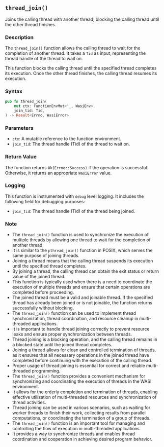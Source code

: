 ## `thread_join()`

Joins the calling thread with another thread, blocking the calling thread until the other thread finishes.

### Description

The `thread_join()` function allows the calling thread to wait for the completion of another thread. It takes a `Tid` as input, representing the thread handle of the thread to wait on.

This function blocks the calling thread until the specified thread completes its execution. Once the other thread finishes, the calling thread resumes its execution.

### Syntax

```rust
pub fn thread_join(
    mut ctx: FunctionEnvMut<'_, WasiEnv>,
    join_tid: Tid,
) -> Result<Errno, WasiError>
```

### Parameters

- `ctx`: A mutable reference to the function environment.
- `join_tid`: The thread handle (Tid) of the thread to wait on.

### Return Value

The function returns `Ok(Errno::Success)` if the operation is successful. Otherwise, it returns an appropriate `WasiError` value.

### Logging

This function is instrumented with `debug` level logging. It includes the following field for debugging purposes:

- `join_tid`: The thread handle (Tid) of the thread being joined.

### Note

- The `thread_join()` function is used to synchronize the execution of multiple threads by allowing one thread to wait for the completion of another thread.
- It is similar to the `pthread_join()` function in POSIX, which serves the same purpose of joining threads.
- Joining a thread means that the calling thread suspends its execution until the specified thread completes.
- By joining a thread, the calling thread can obtain the exit status or return value of the joined thread.
- This function is typically used when there is a need to coordinate the execution of multiple threads and ensure that certain operations are completed before proceeding.
- The joined thread must be a valid and joinable thread. If the specified thread has already been joined or is not joinable, the function returns successfully without blocking.
- The `thread_join()` function can be used to implement thread synchronization, thread coordination, and resource cleanup in multi-threaded applications.
- It is important to handle thread joining correctly to prevent resource leaks and ensure proper synchronization between threads.
- Thread joining is a blocking operation, and the calling thread remains in a blocked state until the joined thread completes.
- Joining a thread allows for clean and controlled termination of threads, as it ensures that all necessary operations in the joined thread have completed before continuing with the execution of the calling thread.
- Proper usage of thread joining is essential for correct and reliable multi-threaded programming.
- The `thread_join()` function provides a convenient mechanism for synchronizing and coordinating the execution of threads in the WASI environment.
- It allows for the orderly completion and termination of threads, enabling effective utilization of multi-threaded resources and synchronization of thread activities.
- Thread joining can be used in various scenarios, such as waiting for worker threads to finish their work, collecting results from parallel computations, or coordinating the termination of a group of threads.
- The `thread_join()` function is an important tool for managing and controlling the flow of execution in multi-threaded applications.
- It provides a way to synchronize threads and enables thread coordination and cooperation in achieving desired program behavior.
